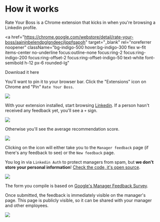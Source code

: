 # How it works

Rate Your Boss is a Chrome extension that kicks in when you're browsing a Linkedin profile.

<a
  href="https://chrome.google.com/webstore/detail/rate-your-boss/aainjnbelendpglgndeecjljppfgapoh"
  target="_blank"
  rel="noreferrer noopener"
  className="bg-indigo-500 hover:bg-indigo-300 flex w-fit items-center no-underline focus:outline-none focus:ring-2 focus:ring-indigo-200 focus:ring-offset-2 focus:ring-offset-indigo-50 text-white font-semibold h-12 px-6 rounded-lg"
>
  Download it here
</a>

You'll want to pin it to your browser bar. Click the "Extensions" icon on Chrome and "Pin" `Rate Your Boss`.

![](/media/pin.jpeg)

With your extension installed, start browsing [Linkedin](https://www.linkedin.com/). If a person hasn't received any feedback yet, you'll see a `+` sign.

![](/media/extension-empty.jpeg)

Otherwise you'll see the average recommendation score.

![](/media/extension-feedback.jpeg)

Clicking on the icon will either take you to the `Manager feedback` page (if there's any feedback to see) or the `New feedback` page.

You log in via `Linkedin Auth` to protect managers from spam, but **we don't store your personal information**! [Check the code, it's open source](https://github.com/rate-your-boss/rate-your-boss).

![](/media/auth.jpeg)

The form you compile is based on [Google's Manager Feedback Survey](https://rework.withgoogle.com/guides/managers-give-feedback-to-managers/steps/introduction/).

Once submitted, the feedback is immediately visible on the manager's page. This page is publicly visible, so it can be shared with your manager and other employees.

![](/media/feedback.jpeg)
